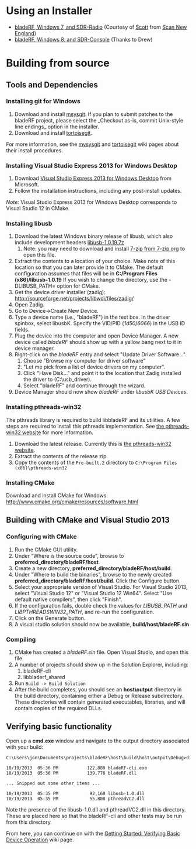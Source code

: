 = Using an Installer =
* [http://www.scan-ne.net/bladerf/bladerfwin7.html  bladeRF, Windows 7, and SDR-Radio] (Courtesy of [http://nuand.com/forums/viewtopic.php?f=9&t=3526 Scott] from [http://www.scan-ne.net Scan New England])
* [http://nuand.com/forums/viewtopic.php?f=5&t=3498 bladeRF, Windows 8, and SDR-Console] (Thanks to Drew)

= Building from source =
== Tools and Dependencies ==
=== Installing git for Windows ===
# Download and install [http://msysgit.github.io/ msysgit]. If you plan to submit patches to the bladeRF project, please select the _Checkout as-is, commit Unix-style line endings_ option in the installer.
# Download and install [http://code.google.com/p/tortoisegit/wiki/Download tortoisegit].

For more information, see the [https://github.com/msysgit/msysgit/wiki/InstallMSysGit mysysgit] and [http://code.google.com/p/tortoisegit/wiki/SetupHowTo tortoisegit] wiki pages about their install procedures.

=== Installing Visual Studio Express 2013 for Windows Desktop ===
# Download [http://www.microsoft.com/visualstudio/eng/products/visual-studio-express-for-windows-desktop Visual Studio Express 2013 for Windows Desktop] from Microsoft.
# Follow the installation instructions, including any post-install updates.

''Note:'' Visual Studio Express 2013 for Windows Desktop corresponds to Visual Studio 12 in CMake.

=== Installing libusb ===

# Download the latest Windows binary release of libusb, which also include development headers [https://sourceforge.net/projects/libusb/files/libusb-1.0/libusb-1.0.19/libusb-1.0.19.7z/download libusb-1.0.19.7z]
## Note: you may need to download and install [http://www.7-zip.org/ 7-zip from 7-zip.org] to open this file.
# Extract the contents to a location of your choice. Make note of this location so that you can later provide it to CMake. The default configuration assumes that files will be in '''C:/Program Files (x86)/libusb-1.0.19''' If you wish to change the directory, use the -DLIBUSB_PATH= option for CMake.
# Get the device driver installer (zadig): http://sourceforge.net/projects/libwdi/files/zadig/
# Open Zadig. 
# Go to Device->Create New Device. 
# Type a device name (i.e., "bladeRF") in the text box. In the driver spinbox, select libusbK. Specify the VID/PID (''1d50''/''6066'') in the USB ID fields.
# Plug the device into the computer and open Device Manager.  A new device called ''bladeRF'' should show up with a yellow bang next to it in device manager.
# Right-click on the ''bladeRF'' entry and select "Update Driver Software...".  
## Choose "Browse my computer for driver software"
## "Let me pick from a list of device drivers on my computer".  
## Click "Have Disk..." and point it to the location that Zadig installed the driver to (C:\usb_driver).  
## Select "bladeRF" and continue through the wizard.
# Device Manager should now show ''bladeRF'' under ''libusbK USB Devices''.

=== Installing pthreads-win32 ===
The pthreads library is required to build libbladeRF and its utilities. A few steps are required to install this pthreads implementation. See [http://www.sourceware.org/pthreads-win32/ the pthreads-win32 website] for more information.

# Download the latest release. Currently this is [ftp://sourceware.org/pub/pthreads-win32/pthreads-w32-2-9-1-release.zip the pthreads-win32 website].
# Extract the contents of the release zip.
# Copy the contents of the <code>Pre-built.2</code> directory to <code>C:\Program Files (x86)\pthreads-win32</code>

=== Installing CMake ===
Download and install CMake for Windows: 
http://www.cmake.org/cmake/resources/software.html

== Building with CMake and Visual Studio 2013 ==

=== Configuring with CMake ===
# Run the CMake GUI utility. 
# Under "Where is the source code", browse to '''preferred_directory/bladeRF/host'''. 
# Create a new directory, '''preferred_directory/bladeRF/host/build'''. 
# Under "Where to build the binaries", browse to the newly created '''preferred_directory/bladeRF/host/build'''. Click the Configure button. 
# Select your appropriate version of Visual Studio.  For Visual Studio 2013, select "Visual Studio 12" or "Visual Studio 12 Win64".  Select "Use default native compilers", then click "Finish". 
# If the configuration fails, double check the values for ''LIBUSB_PATH'' and ''LIBPTHREADSWIN32_PATH'', and re-run the configuration.
# Click on the Generate button.
# A visual studio solution should now be available, '''build/host/bladeRF.sln'''

=== Compiling ===
# CMake has created a ''bladeRF.sln'' file.  Open Visual Studio, and open this file.
# A number of projects should show up in the Solution Explorer, including:
## bladeRF-cli
## libbladerf_shared
# Run <code>Build -> Build Solution</code>
# After the build completes, you should see an '''host\output''' directory in the build directory, containing either a Debug or Release subdirectory. These directories will contain generated executables, libraries, and will contain copies of the required DLLs.

== Verifying basic functionality ==
Open up a '''cmd.exe''' window and navigate to the output directory associated with your build:

<pre>
C:\Users\jon\Documents\projects\bladeRF\host\build\host\output\Debug>dir

10/19/2013  05:36 PM           122,880 bladeRF-cli.exe
10/19/2013  05:36 PM           139,776 bladeRF.dll

... Snipped out some other items ...

10/19/2013  05:35 PM            92,160 libusb-1.0.dll
10/19/2013  05:35 PM            55,808 pthreadVC2.dll

</pre>

Note the presence of the libusb-1.0.dll and pthreadVC2.dll in this directory. These are placed here so that the bladeRF-cli and other tests may be run from this directory.

From here, you can continue on with the [[Getting Started: Verifying Basic Device Operation]] wiki page.

